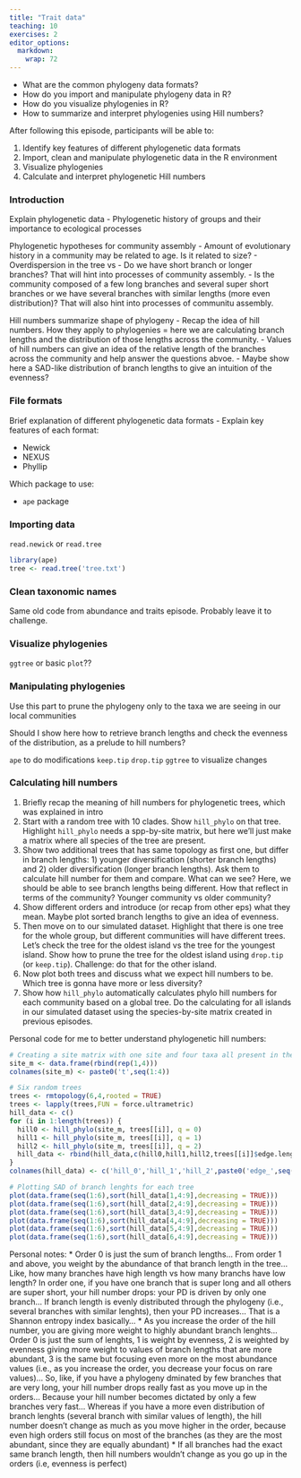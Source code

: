 ```yaml
---
title: "Trait data"
teaching: 10
exercises: 2
editor_options: 
  markdown: 
    wrap: 72
---
```


::: questions 

- What are the common phylogeny data formats?
- How do you import and manipulate phylogeny data in R?
- How do you visualize phylogenies in R?
- How to summarize and interpret phylogenies using Hill numbers?

:::::::::::::


::: objectives

After following this episode, participants will be able to:

1. Identify key features of different phylogenetic data formats 
2. Import, clean and manipulate phylogenetic data in the R environment
3. Visualize phylogenies
4. Calculate and interpret phylogenetic Hill numbers



::::::::::::::

### Introduction

Explain phylogenetic data
- Phylogenetic history of groups and their importance to ecological processes

Phylogenetic hypotheses for community assembly
- Amount of evolutionary history in a community may be related to age. Is it related to size?
- Overdispersion in the tree vs 
- Do we have short branch or longer branches? That will hint into processes of community assembly.
- Is the community composed of a few long branches and several super short branches or we have several branches with similar lengths (more even distribution)? That will also hint into processes of communitu assembly.

Hill numbers summarize shape of phylogeny
- Recap the idea of hill numbers. How they apply to phylogenies = here we are calculating branch lengths and the distribution of those lengths across the community.
- Values of hill numbers can give an idea of the relative length of the branches across the community and help answer the questions abvoe.
- Maybe show here a SAD-like distribution of branch lengths to give an intuition of the evenness?

### File formats

Brief explanation of different phylogenetic data formats - Explain key features of each format:

* Newick
* NEXUS
* Phyllip

Which package to use:

* `ape` package

### Importing data

`read.newick` or `read.tree`

```r
library(ape)
tree <- read.tree('tree.txt')
```

### Clean taxonomic names

Same old code from abundance and traits episode. Probably leave it to challenge.

### Visualize phylogenies

`ggtree` or basic `plot`??


### Manipulating phylogenies

Use this part to prune the phylogeny only to the taxa we are seeing in our local communities

Should I show here how to retrieve branch lengths and check the evenness of the distribution, as a prelude to hill numbers?

`ape` to do modifications
`keep.tip`
`drop.tip`
`ggtree` to visualize changes

### Calculating hill numbers

1. Briefly recap the meaning of hill numbers for phylogenetic trees, which was explained in intro
2. Start with a random tree with 10 clades. Show `hill_phylo` on that tree. Highlight `hill_phylo` needs a spp-by-site matrix, but here we'll just make a matrix where all species of the tree are present.
3. Show two additional trees that has same topology as first one, but differ in branch lengths: 1) younger diversification (shorter branch lengths) and 2) older diversification (longer branch lengths). Ask them to calculate hill number for them and compare. What can we see? Here, we should be able to see branch lengths being different. How that reflect in terms of the community? Younger community vs older community?
4. Show different orders and introduce (or recap from other eps) what they mean. Maybe plot sorted branch lengths to give an idea of evenness.
5. Then move on to our simulated dataset. Highlight that there is one tree for the whole group, but different communities will have different trees. Let's check the tree for the oldest island vs the tree for the youngest island. Show how to prune the tree for the oldest island using `drop.tip` (or `keep.tip`). Challenge: do that for the other island.
6. Now plot both trees and discuss what we expect hill numbers to be. Which tree is gonna have more or less diversity?
7. Show how `hill_phylo` automatically calculates phylo hill numbers for each community based on a global tree. Do the calculating for all islands in our simulated dataset using the species-by-site matrix created in previous episodes.


Personal code for me to better understand phylogenetic hill numbers:

```r
# Creating a site matrix with one site and four taxa all present in the one site
site_m <- data.frame(rbind(rep(1,4)))
colnames(site_m) <- paste0('t',seq(1:4))

# Six random trees
trees <- rmtopology(6,4,rooted = TRUE)
trees <- lapply(trees,FUN = force.ultrametric)
hill_data <- c()
for (i in 1:length(trees)) {
  hill0 <- hill_phylo(site_m, trees[[i]], q = 0)
  hill1 <- hill_phylo(site_m, trees[[i]], q = 1)
  hill2 <- hill_phylo(site_m, trees[[i]], q = 2)
  hill_data <- rbind(hill_data,c(hill0,hill1,hill2,trees[[i]]$edge.length))
}
colnames(hill_data) <- c('hill_0','hill_1','hill_2',paste0('edge_',seq(1:6)))

# Plotting SAD of branch lenghts for each tree
plot(data.frame(seq(1:6),sort(hill_data[1,4:9],decreasing = TRUE)))
plot(data.frame(seq(1:6),sort(hill_data[2,4:9],decreasing = TRUE)))
plot(data.frame(seq(1:6),sort(hill_data[3,4:9],decreasing = TRUE)))
plot(data.frame(seq(1:6),sort(hill_data[4,4:9],decreasing = TRUE)))
plot(data.frame(seq(1:6),sort(hill_data[5,4:9],decreasing = TRUE)))
plot(data.frame(seq(1:6),sort(hill_data[6,4:9],decreasing = TRUE)))
```

Personal notes:
* Order 0 is just the sum of branch lengths… From order 1 and above, you weight by the abundance of that branch length in the tree… Like, how many branches have high length vs how many branchs have low length? In order one, if you have one branch that is super long and all others are super short, your hill number drops: your PD is driven by only one branch… If branch length is evenly distributed through the phylogeny (i.e., several branches with similar lenghts), then your PD increases… That is a Shannon entropy index basically…
* As you increase the order of the hill number, you are giving more weight to highly abundant branch lenghts… Order 0 is just the sum of lenghts, 1 is weight by evenness, 2 is weighted by evenness giving more weight to values of branch lengths that are more abundant, 3 is the same but focusing even more on the most abundance values (i.e., as you increase the order, you decrease your focus on rare values)…  So, like, if you have a phylogeny dminated by few branches that are very long, your hill number drops really fast as you move up in the orders… Because your hill number becomes dictated by only a few branches very fast… Whereas if you have a more even distribution of branch lenghts (several branch with similar values of length), the hill number doesn’t change as much as you move higher in the order, because even high orders still focus on most of the branches (as they are the most abundant, since they are equally abundant)
* If all branches had the exact same branch length, then hill numbers wouldn’t change as you go up in the orders (i.e, evenness is perfect)
